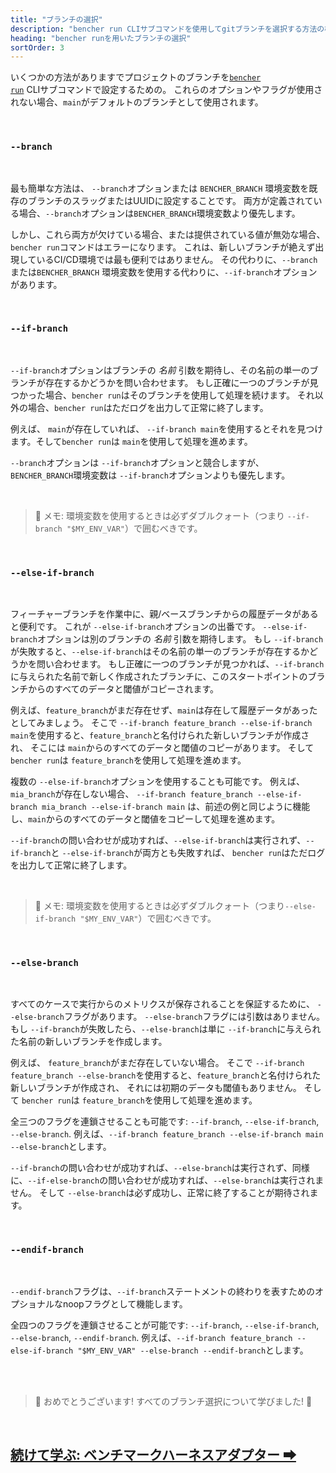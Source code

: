 ```yaml
---
title: "ブランチの選択"
description: "bencher run CLIサブコマンドを使用してgitブランチを選択する方法の概要"
heading: "bencher runを用いたブランチの選択"
sortOrder: 3
---
```


いくつかの方法がありますでプロジェクトのブランチを<code><a href="/docs/ja/explanation/bencher-run">bencher run</a></code> CLIサブコマンドで設定するための。
これらのオプションやフラグが使用されない場合、`main`がデフォルトのブランチとして使用されます。

<br />

### `--branch`

<br />

最も簡単な方法は、 `--branch`オプションまたは `BENCHER_BRANCH` 環境変数を既存のブランチのスラッグまたはUUIDに設定することです。
両方が定義されている場合、`--branch`オプションは`BENCHER_BRANCH`環境変数より優先します。

しかし、これら両方が欠けている場合、または提供されている値が無効な場合、`bencher run`コマンドはエラーになります。
これは、新しいブランチが絶えず出現しているCI/CD環境では最も便利ではありません。
その代わりに、`--branch`または`BENCHER_BRANCH` 環境変数を使用する代わりに、`--if-branch`オプションがあります。

<br />

### `--if-branch`

<br />

`--if-branch`オプションはブランチの _名前_ 引数を期待し、その名前の単一のブランチが存在するかどうかを問い合わせます。
もし正確に一つのブランチが見つかった場合、`bencher run`はそのブランチを使用して処理を続けます。
それ以外の場合、`bencher run`はただログを出力して正常に終了します。

例えば、 `main`が存在していれば、 `--if-branch main`を使用するとそれを見つけます。そして`bencher run`は `main`を使用して処理を進めます。

`--branch`オプションは `--if-branch`オプションと競合しますが、`BENCHER_BRANCH`環境変数は `--if-branch`オプションよりも優先します。

<br />

> 🐰 メモ: 環境変数を使用するときは必ずダブルクォート（つまり `--if-branch "$MY_ENV_VAR"`）で囲むべきです。

<br />

### `--else-if-branch`

<br />

フィーチャーブランチを作業中に、親/ベースブランチからの履歴データがあると便利です。
これが `--else-if-branch`オプションの出番です。
`--else-if-branch`オプションは別のブランチの _名前_ 引数を期待します。
もし `--if-branch`が失敗すると、`--else-if-branch`はその名前の単一のブランチが存在するかどうかを問い合わせます。
もし正確に一つのブランチが見つかれば、`--if-branch`に与えられた名前で新しく作成されたブランチに、このスタートポイントのブランチからのすべてのデータと閾値がコピーされます。

例えば、`feature_branch`がまだ存在せず、`main`は存在して履歴データがあったとしてみましょう。
そこで `--if-branch feature_branch --else-if-branch main`を使用すると、`feature_branch`と名付けられた新しいブランチが作成され、
そこには `main`からのすべてのデータと閾値のコピーがあります。
そして `bencher run`は `feature_branch`を使用して処理を進めます。

複数の `--else-if-branch`オプションを使用することも可能です。
例えば、 `mia_branch`が存在しない場合、 `--if-branch feature_branch --else-if-branch mia_branch --else-if-branch main`
は、前述の例と同じように機能し、`main`からのすべてのデータと閾値をコピーして処理を進めます。

`--if-branch`の問い合わせが成功すれば、`--else-if-branch`は実行されず、`--if-branch`と `--else-if-branch`が両方とも失敗すれば、 `bencher run`はただログを出力して正常に終了します。

<br />

> 🐰 メモ: 環境変数を使用するときは必ずダブルクォート（つまり`--else-if-branch "$MY_ENV_VAR"`）で囲むべきです。

<br />

### `--else-branch`

<br />

すべてのケースで実行からのメトリクスが保存されることを保証するために、 `--else-branch`フラグがあります。
`--else-branch`フラグには引数はありません。
もし `--if-branch`が失敗したら、`--else-branch`は単に `--if-branch`に与えられた名前の新しいブランチを作成します。

例えば、 `feature_branch`がまだ存在していない場合。
そこで `--if-branch feature_branch --else-branch`を使用すると、`feature_branch`と名付けられた新しいブランチが作成され、
それには初期のデータも閾値もありません。
そして `bencher run`は `feature_branch`を使用して処理を進めます。

全三つのフラグを連鎖させることも可能です: `--if-branch`, `--else-if-branch`, `--else-branch`.
例えば、`--if-branch feature_branch --else-if-branch main --else-branch`とします。

`--if-branch`の問い合わせが成功すれば、`--else-branch`は実行されず、同様に、`--if-else-branch`の問い合わせが成功すれば、`--else-branch`は実行されません。
そして `--else-branch`は必ず成功し、正常に終了することが期待されます。

<br />

### `--endif-branch`

<br />

`--endif-branch`フラグは、`--if-branch`ステートメントの終わりを表すためのオプショナルなnoopフラグとして機能します。

全四つのフラグを連鎖させることが可能です: `--if-branch`, `--else-if-branch`, `--else-branch`, `--endif-branch`.
例えば、`--if-branch feature_branch --else-if-branch "$MY_ENV_VAR" --else-branch --endif-branch`とします。

<br />
<br />

> 🐰 おめでとうございます! すべてのブランチ選択について学びました! 🎉

<br/>

<h2><a href="/docs/ja/explanation/adapters">続けて学ぶ: ベンチマークハーネスアダプター ➡</a></h2>
